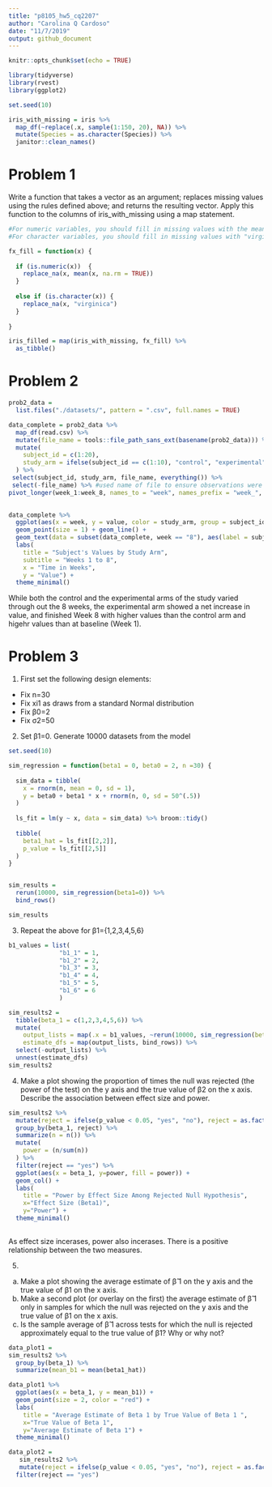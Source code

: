```yaml
---
title: "p8105_hw5_cq2207"
author: "Carolina Q Cardoso"
date: "11/7/2019"
output: github_document
---
```


```r
knitr::opts_chunk$set(echo = TRUE)
```

```r
library(tidyverse)
library(rvest)
library(ggplot2)

set.seed(10)

iris_with_missing = iris %>% 
  map_df(~replace(.x, sample(1:150, 20), NA)) %>%
  mutate(Species = as.character(Species)) %>%
  janitor::clean_names()

```

# Problem 1

Write a function that takes a vector as an argument; replaces missing values using the rules defined above; and returns the resulting vector. Apply this function to the columns of iris_with_missing using a map statement.

```r

#For numeric variables, you should fill in missing values with the mean of non-missing values
#For character variables, you should fill in missing values with "virginica" (Species)

fx_fill = function(x) {
  
  if (is.numeric(x))  {
    replace_na(x, mean(x, na.rm = TRUE))
  }
  
  else if (is.character(x)) {
    replace_na(x, "virginica")
  }
  
}

iris_filled = map(iris_with_missing, fx_fill) %>%
  as_tibble()


```

# Problem 2

```r

prob2_data =
  list.files("./datasets/", pattern = ".csv", full.names = TRUE) 

data_complete = prob2_data %>%
  map_df(read.csv) %>%
  mutate(file_name = tools::file_path_sans_ext(basename(prob2_data))) %>%
  mutate(
    subject_id = c(1:20), 
    study_arm = ifelse(subject_id == c(1:10), "control", "experimental")
  ) %>%
 select(subject_id, study_arm, file_name, everything()) %>%
 select(-file_name) %>% #used name of file to ensure observations were coded correctly as control/experimental 
pivot_longer(week_1:week_8, names_to = "week", names_prefix = "week_", values_to = "value")
 

data_complete %>%
  ggplot(aes(x = week, y = value, color = study_arm, group = subject_id)) +
  geom_point(size = 1) + geom_line() +
  geom_text(data = subset(data_complete, week == "8"), aes(label = subject_id, x = week, y = value), hjust = -.5) +
  labs(
    title = "Subject's Values by Study Arm",
    subtitle = "Weeks 1 to 8",
    x = "Time in Weeks",
    y = "Value") + 
  theme_minimal() 


```

While both the control and the experimental arms of the study varied through out the 8 weeks, the experimental arm showed a net increase in value, and finished Week 8 with higher values than the control arm and higehr values than at baseline (Week 1).


# Problem 3

1) First set the following design elements:

- Fix n=30
- Fix xi1 as draws from a standard Normal distribution
- Fix β0=2
- Fix σ2=50

2) Set β1=0. Generate 10000 datasets from the model

```r

set.seed(10)

sim_regression = function(beta1 = 0, beta0 = 2, n =30) {
  
  sim_data = tibble(
    x = rnorm(n, mean = 0, sd = 1),
    y = beta0 + beta1 * x + rnorm(n, 0, sd = 50^(.5))
  )
  
  ls_fit = lm(y ~ x, data = sim_data) %>% broom::tidy()
  
  tibble(
    beta1_hat = ls_fit[[2,2]],
    p_value = ls_fit[[2,5]]
  )
}


sim_results = 
  rerun(10000, sim_regression(beta1=0)) %>% 
  bind_rows() 

sim_results

```

3) Repeat the above for  β1={1,2,3,4,5,6}

```r
b1_values = list( 
              "b1_1" = 1, 
              "b1_2" = 2, 
              "b1_3" = 3,
              "b1_4" = 4,
              "b1_5" = 5,
              "b1_6" = 6
              )

sim_results2 = 
  tibble(beta_1 = c(1,2,3,4,5,6)) %>% 
  mutate(
    output_lists = map(.x = b1_values, ~rerun(10000, sim_regression(beta1 = .x))),
    estimate_dfs = map(output_lists, bind_rows)) %>% 
  select(-output_lists) %>% 
  unnest(estimate_dfs)
sim_results2
```

4) Make a plot showing the proportion of times the null was rejected (the power of the test) on the y axis and the true value of β2 on the x axis. Describe the association between effect size and power.

```r

sim_results2 %>%
  mutate(reject = ifelse(p_value < 0.05, "yes", "no"), reject = as.factor(reject)) %>%
  group_by(beta_1, reject) %>% 
  summarize(n = n()) %>% 
  mutate(
    power = (n/sum(n))
  ) %>% 
  filter(reject == "yes") %>% 
  ggplot(aes(x = beta_1, y=power, fill = power)) + 
  geom_col() + 
  labs(
    title = "Power by Effect Size Among Rejected Null Hypothesis",
    x="Effect Size (Beta1)", 
    y="Power") + 
  theme_minimal() 
  
```

As effect size incerases, power also incerases. There is a positive relationship between the two measures.


5) 
a. Make a plot showing the average estimate of β̂ 1 on the y axis and the true value of β1 on the x axis. 
b. Make a second plot (or overlay on the first) the average estimate of β̂ 1 only in samples for which the null was rejected on the y axis and the true value of β1 on the x axis. 
c. Is the sample average of β̂ 1 across tests for which the null is rejected approximately equal to the true value of β1? Why or why not?

```r
data_plot1 = 
sim_results2 %>%
  group_by(beta_1) %>%
  summarize(mean_b1 = mean(beta1_hat)) 

data_plot1 %>%
  ggplot(aes(x = beta_1, y = mean_b1)) +
  geom_point(size = 2, color = "red") +
  labs(
    title = "Average Estimate of Beta 1 by True Value of Beta 1 ",
    x="True Value of Beta 1", 
    y="Average Estimate of Beta 1") + 
  theme_minimal()

data_plot2 = 
   sim_results2 %>%
   mutate(reject = ifelse(p_value < 0.05, "yes", "no"), reject = as.factor(reject)) %>%
  filter(reject == "yes") 
  

```



